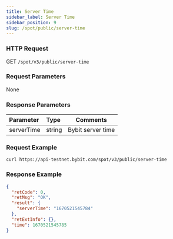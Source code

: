```yaml
---
title: Server Time
sidebar_label: Server Time
sidebar_position: 9
slug: /spot/public/server-time
---
```


### HTTP Request
GET <code>/spot/v3/public/server-time</code>

### Request Parameters
None

### Response Parameters
| Parameter | Type | Comments|
|:----- |:-----|----- |
| serverTime           | string          | Bybit server time  |

### Request Example

```http
curl https://api-testnet.bybit.com/spot/v3/public/server-time
```

### Response Example

```json
{
  "retCode": 0,
  "retMsg": "OK",
  "result": {
    "serverTime": "1670521545784"
  },
  "retExtInfo": {},
  "time": 1670521545785
}
```
